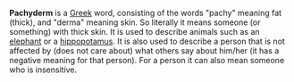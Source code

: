 
'''Pachyderm''' is a [[Greek language|Greek]] word, consisting of the words "pachy" meaning fat (thick), and "derma" meaning skin. So literally it means someone (or something) with thick skin. It is used to describe animals such as an [[elephant]] or a [[hippopotamus]]. It is also used to describe a person that is not affected by (does not care about) what others say about him/her (it has a negative meaning for that person). For a person it can also mean someone who is insensitive.